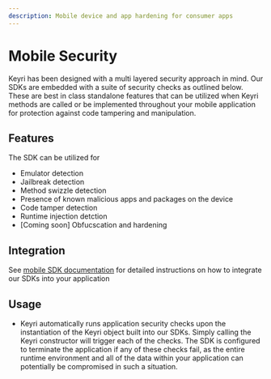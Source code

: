```yaml
---
description: Mobile device and app hardening for consumer apps
---
```


# Mobile Security

Keyri has been designed with a multi layered security approach in mind. Our SDKs are embedded with a suite of security checks as outlined below. These are best in class standalone features that can be utilized when Keyri methods are called or be implemented throughout your mobile application for protection against code tampering and manipulation.

## Features

The SDK can be utilized for

- Emulator detection
- Jailbreak detection
- Method swizzle detection
- Presence of known malicious apps and packages on the device
- Code tamper detection
- Runtime injection detction
- [Coming soon] Obfucscation and hardening

## Integration

See [mobile SDK documentation](/mobile-sdks) for detailed instructions on how to integrate our SDKs into your application

## Usage

- Keyri automatically runs application security checks upon the instantiation of the Keyri object built into our SDKs. Simply calling the Keyri constructor will trigger each of the checks. The SDK is configured to terminate the application if any of these checks fail, as the entire runtime environment and all of the data within your application can potentially be compromised in such a situation.
